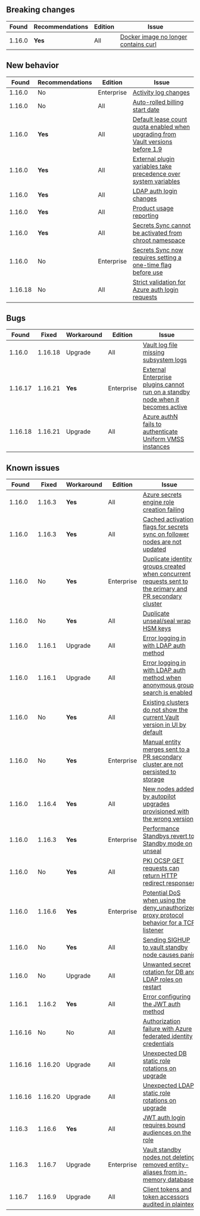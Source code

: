 ## Breaking changes

Found  | Recommendations | Edition    | Issue
------ | --------------- | ---------- | -----
1.16.0 | **Yes**         | All        | [Docker image no longer contains curl](/vault/docs/v1.16.x/updates/important-changes#docker-image-no-longer-contains-curl)


## New behavior

Found   | Recommendations | Edition    | Issue
------- | --------------- | ---------- | -----
1.16.0  | No             | Enterprise | [Activity log changes](/vault/docs/v1.16.x/updates/important-changes#activity-log-changes)
1.16.0  | No             | All        | [Auto-rolled billing start date](/vault/docs/v1.16.x/updates/important-changes#auto-rolled-billing-start-date)
1.16.0  | **Yes**        | All        | [Default lease count quota enabled when upgrading from Vault versions before 1.9](/vault/docs/v1.16.x/updates/important-changes#default-lease-count-quota-enabled-when-upgrading-from-vault-versions-before-1-9)
1.16.0  | **Yes**        | All        | [External plugin variables take precedence over system variables](/vault/docs/v1.16.x/updates/important-changes#external-plugin-variables-take-precedence-over-system-variables)
1.16.0  | **Yes**        | All        | [LDAP auth login changes](/vault/docs/v1.16.x/updates/important-changes#ldap-auth-entity-alias-names-no-longer-include-upndomain)
1.16.0  | **Yes**        | All        | [Product usage reporting](/vault/docs/v1.16.x/updates/important-changes#product-usage-reporting)
1.16.0  | **Yes**        | All        | [Secrets Sync cannot be activated from chroot namespace](/vault/docs/v1.16.x/updates/important-changes#secrets-sync-cannot-be-activated-from-chroot-namespace)
1.16.0  | No             | Enterprise | [Secrets Sync now requires setting a one-time flag before use](/vault/docs/v1.16.x/updates/important-changes#secrets-sync-now-requires-setting-a-one-time-flag-before-use)
1.16.18 | No             | All        | [Strict validation for Azure auth login requests](/vault/docs/v1.16.x/updates/important-changes#strict-azure)


## Bugs

Found  | Fixed   | Workaround    | Edition    | Issue
------ |-------- | ------- | ---------- | -----
1.16.0  | 1.16.18 | Upgrade | All        | [Vault log file missing subsystem logs](/vault/docs/v1.16.x/updates/important-changes#vault-log-file-missing-subsystem-logs)
1.16.17 | 1.16.21 | **Yes** | Enterprise | [External Enterprise plugins cannot run on a standby node when it becomes active](/vault/docs/v1.16.x/updates/important-changes#external-ent-plugins)
1.16.18 | 1.16.21 | Upgrade | All        | [Azure authN fails to authenticate Uniform VMSS instances](/vault/docs/v1.16.x/updates/important-changes#azure-auth-fails-to-authenticate-uniform-vmss-instances)


## Known issues

Found  | Fixed   | Workaround    | Edition    | Issue
------ |-------- | ------- | ---------- | -----
1.16.0  | 1.16.3  | **Yes** | All        | [Azure secrets engine role creation failing](/vault/docs/v1.16.x/updates/important-changes#azure-secrets-engine-role-creation-failing)
1.16.0  | 1.16.3  | **Yes** | All        | [Cached activation flags for secrets sync on follower nodes are not updated](/vault/docs/v1.16.x/updates/important-changes#secret-sync-flag)
1.16.0  | No      | **Yes** | Enterprise | [Duplicate identity groups created when concurrent requests sent to the primary and PR secondary cluster](/vault/docs/v1.16.x/updates/important-changes#duplicate-identity-groups-created-when-concurrent-requests-sent-to-the-primary-and-pr-secondary-cluster)
1.16.0  | No      | **Yes** | All        | [Duplicate unseal/seal wrap HSM keys](/vault/docs/v1.16.x/updates/important-changes#hsm-keys)
1.16.0  | 1.16.1  | Upgrade | All        | [Error logging in with LDAP auth method](/vault/docs/v1.16.x/updates/important-changes#error-logging-in-with-ldap-auth-method)
1.16.0  | 1.16.1  | Upgrade | All        | [Error logging in with LDAP auth method when anonymous group search is enabled](/vault/docs/v1.16.x/updates/important-changes#error-logging-in-with-ldap-auth-method-when-anonymous-group-search-is-enabled)
1.16.0  | No      | **Yes** | All        | [Existing clusters do not show the current Vault version in UI by default](/vault/docs/v1.16.x/updates/important-changes#existing-clusters-do-not-show-the-current-vault-version-in-ui-by-default)
1.16.0  | No      | **Yes** | Enterprise | [Manual entity merges sent to a PR secondary cluster are not persisted to storage](/vault/docs/v1.16.x/updates/important-changes#manual-entity-merges-sent-to-a-pr-secondary-cluster-are-not-persisted-to-storage)
1.16.0  | 1.16.4  | **Yes** | All        | [New nodes added by autopilot upgrades provisioned with the wrong version](/vault/docs/v1.16.x/updates/important-changes#new-nodes-added-by-autopilot-upgrades-provisioned-with-the-wrong-version)
1.16.0  | 1.16.3  | **Yes** | Enterprise | [Performance Standbys revert to Standby mode on unseal](/vault/docs/v1.16.x/updates/important-changes#performance-standbys-revert-to-standby-mode-on-unseal)
1.16.0  | No      | **Yes** | All        | [PKI OCSP GET requests can return HTTP redirect responses](/vault/docs/v1.16.x/updates/important-changes#pki-ocsp-get-requests-can-return-http-redirect-responses)
1.16.0  | 1.16.6  | **Yes** | Enterprise | [Potential DoS when using the deny_unauthorized proxy protocol behavior for a TCP listener](/vault/docs/v1.16.x/updates/important-changes#potential-dos-when-using-the-deny_unauthorized-proxy-protocol-behavior-for-a-tcp-listener)
1.16.0  | No      | **Yes** | All        | [Sending SIGHUP to vault standby node causes panic](/vault/docs/v1.16.x/updates/important-changes#sending-sighup-to-vault-standby-node-causes-panic)
1.16.0  | No      | Upgrade | All        | [Unwanted secret rotation for DB and LDAP roles on restart](/vault/docs/v1.16.x/updates/important-changes#database-and-ldap-secrets-engine-unwanted-secret-rotation-on-backend-restart)
1.16.1  | 1.16.2  | **Yes** | All        | [Error configuring the JWT auth method](/vault/docs/v1.16.x/updates/important-changes#error-configuring-the-jwt-auth-method)
1.16.16 | No      | No      | All        | [Authorization failure with Azure federated identity credentials](/vault/docs/v1.16.x/updates/important-changes#authorization-failures-using-azure-federated-identity-credentials)
1.16.16 | 1.16.20 | Upgrade | All        | [Unexpected DB static role rotations on upgrade](/vault/docs/v1.16.x/updates/important-changes#database-static-role-rotations-on-upgrade)
1.16.16 | 1.16.20 | Upgrade | All        | [Unexpected LDAP static role rotations on upgrade](/vault/docs/v1.16.x/updates/important-changes#ldap-static-role-rotations-on-upgrade)
1.16.3  | 1.16.6  | **Yes** | All        | [JWT auth login requires bound audiences on the role](/vault/docs/v1.16.x/updates/important-changes#jwt-auth-login-requires-bound-audiences-on-the-role)
1.16.3  | 1.16.7  | Upgrade | Enterprise | [Vault standby nodes not deleting removed entity-aliases from in-memory database](/vault/docs/v1.16.x/updates/important-changes#deleting-an-entity-aliases-does-not-remove-it-from-the-in-memory-database-on-standby-nodes)
1.16.7  | 1.16.9  | Upgrade | All        | [Client tokens and token accessors audited in plaintext](/vault/docs/v1.16.x/updates/important-changes#client-tokens-and-token-accessors-audited-in-plaintext)